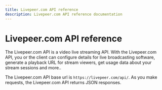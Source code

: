 ```yaml
---
title: Livepeer.com API reference
description: Livepeer.com API reference documentation
---
```


# Livepeer.com API reference

The Livepeer.com API is a video live streaming API. With the Livepeer.com API, you or the client can configure details for live broadcasting software, generate a playback URL for stream viewers, get usage data about your stream sessions and more..

The Livepeer.com API base url is `https://livepeer.com/api/`. As you make requests, the Livepeer.com API returns JSON responses.


